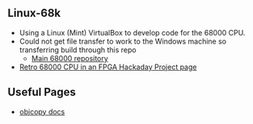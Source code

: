 == Linux-68k ==

* Using a Linux (Mint) VirtualBox to develop code for the 68000 CPU.
* Could not get file transfer to work to the Windows machine so transferring build through this repo
** [https://github.com/douggilliland/Retro-Computers/tree/master/68000 Main 68000 repository]
* [https://hackaday.io/project/173678-retro-68000-cpu-in-an-fpga Retro 68000 CPU in an FPGA Hackaday Project page]

== Useful Pages ==

* [https://sourceware.org/binutils/docs/binutils/objcopy.html objcopy docs]
